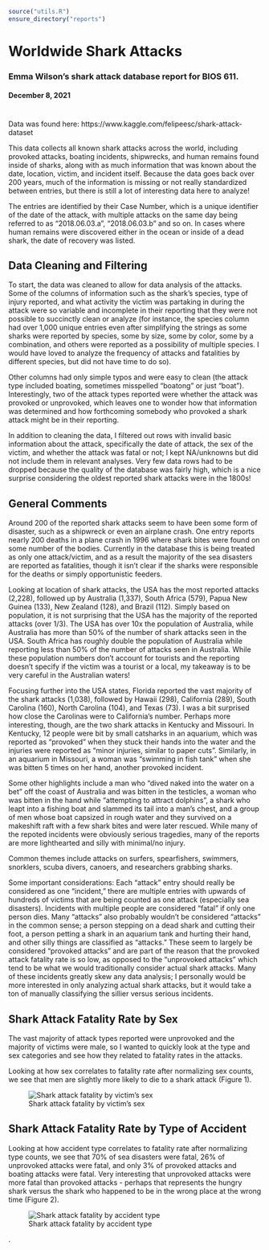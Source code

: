 ```r
source("utils.R")
ensure_directory("reports")
```

# Worldwide Shark Attacks

### Emma Wilson's shark attack database report for BIOS 611. 

#### December 8, 2021

#
Data was found here:
https://www.kaggle.com/felipeesc/shark-attack-dataset

This data collects all known shark attacks across the world, including provoked attacks, boating incidents, shipwrecks, and human remains found inside of sharks, along with as much information that was known about the date, location, victim, and incident itself. Because the data goes back over 200 years, much of the information is missing or not really standardized between entries, but there is still a lot of interesting data here to analyze!

The entries are identified by their Case Number, which is a unique identifier of the date of the attack, with multiple attacks on the same day being referred to as "2018.06.03.a", "2018.06.03.b" and so on. In cases where human remains were discovered either in the ocean or inside of a dead shark, the date of recovery was listed. 

## Data Cleaning and Filtering

To start, the data was cleaned to allow for data analysis of the attacks. Some of the columns of information such as the shark's species, type of injury reported, and what activity the victim was partaking in during the attack were so variable and incomplete in their reporting that they were not possible to succinctly clean or analyze (for instance, the species column had over 1,000 unique entries even after simplifying the strings as some sharks were reported by species, some by size, some by color, some by a combination, and others were reported as a possibility of multiple species. I would have loved to analyze the frequency of attacks and fatalities by different species, but did not have time to do so).

Other columns had only simple typos and were easy to clean (the attack type included boating, sometimes misspelled "boatong" or just "boat"). Interestingly, two of the attack types reported were whether the attack was provoked or unprovoked, which leaves one to wonder how that information was determined and how forthcoming somebody who provoked a shark attack might be in their reporting.

In addition to cleaning the data, I filtered out rows with invalid basic information about the attack, specifically the date of attack, the sex of the victim, and whether the attack was fatal or not; I kept NA/unknowns but did not include them in relevant analyses. Very few data rows had to be dropped because the quality of the database was fairly high, which is a nice surprise considering the oldest reported shark attacks were in the 1800s! 

## General Comments

Around 200 of the reported shark attacks seem to have been some form of disaster, such as a shipwreck or even an airplane crash. One entry reports nearly 200 deaths in a plane crash in 1996 where shark bites were found on some number of the bodies. Currently in the database this is being treated as only one attack/victim, and as a result the majority of the sea disasters are reported as fatalities, though it isn't clear if the sharks were responsible for the deaths or simply opportunistic feeders. 

Looking at location of shark attacks, the USA has the most reported attacks (2,228), followed up by Australia (1,337), South Africa (579), Papua New Guinea (133), New Zealand (128), and Brazil (112). Simply based on population, it is not surprising that the USA has the majority of the reported attacks (over 1/3). The USA has over 10x the population of Australia, while Australia has more than 50% of the number of shark attacks seen in the USA. South Africa has roughly double the population of Australia while reporting less than 50% of the number of attacks seen in Australia. While these population numbers don't account for tourists and the reporting doesn't specify if the victim was a tourist or a local, my takeaway is to be very careful in the Australian waters! 

Focusing further into the USA states, Florida reported the vast majority of the shark attacks (1,038), followed by Hawaii (298), California (289), South Carolina (160), North Carolina (104), and Texas (73). I was a bit surprised how close the Carolinas were to California's number. Perhaps more interesting, though, are the two shark attacks in Kentucky and Missouri. In Kentucky, 12 people were bit by small catsharks in an aquarium, which was reported as "provoked" when they stuck their hands into the water and the injuries were reported as "minor injuries, similar to paper cuts". Similarly, in an aquarium in Missouri, a woman was "swimming in fish tank" when she was bitten 5 times on her hand, another provoked incident. 

Some other highlights include a man who "dived naked into the water on a bet" off the coast of Australia and was bitten in the testicles, a woman who was bitten in the hand while "attempting to attract dolphins", a shark who leapt into a fishing boat and slammed its tail into a man's chest, and a group of men whose boat capsized in rough water and they survived on a makeshift raft with a few shark bites and were later rescued. While many of the repoted incidents were obviously serious tragedies, many of the reports are more lighthearted and silly with minimal/no injury. 

Common themes include attacks on surfers, spearfishers, swimmers, snorklers, scuba divers, canoers, and researchers grabbing sharks.

Some important considerations: Each "attack" entry should really be considered as one "incident," there are multiple entries with upwards of hundreds of victims that are being counted as one attack (especially sea disasters). Incidents with multiple people are considered "fatal" if only one person dies. Many "attacks" also probably wouldn't be considered "attacks" in the common sense; a person stepping on a dead shark and cutting their foot, a person petting a shark in an aquarium tank and hurting their hand, and other silly things are classified as "attacks." These seem to largely be considered "provoked attacks" and are part of the reason that the provoked attack fatality rate is so low, as opposed to the "unprovoked attacks" which tend to be what we would traditionally consider actual shark attacks. Many of these incidents greatly skew any data analysis; I personally would be more interested in only analyzing actual shark attacks, but it would take a ton of manually classifying the sillier versus serious incidents. 

## Shark Attack Fatality Rate by Sex

The vast majority of attack types reported were unprovoked and the majority of victims were male, so I wanted to quickly look at the type and sex categories and see how they related to fatality rates in the attacks. 

Looking at how sex correlates to fatality rate after normalizing sex counts, we see that men are slightly more likely to die to a shark attack (Figure 1).

![Shark attack fatality by victim's sex](figures/shark_sex_fatality.png)

## Shark Attack Fatality Rate by Type of Accident

Looking at how accident type correlates to fatality rate after normalizing type counts, we see that 70% of sea disasters were fatal, 26% of unprovoked attacks were fatal, and only 3% of provoked attacks and boating attacks were fatal. Very interesting that unprovoked attacks were more fatal than provoked attacks - perhaps that represents the hungry shark versus the shark who happened to be in the wrong place at the wrong time (Figure 2).

![Shark attack fatality by accident type](figures/shark_type_fatality.png)

.